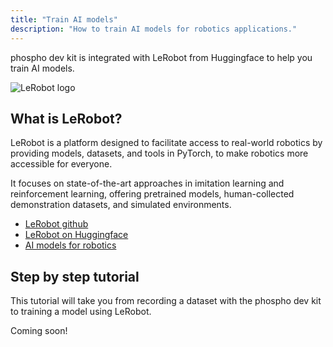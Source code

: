 ```yaml
---
title: "Train AI models"
description: "How to train AI models for robotics applications."
---
```


phospho dev kit is integrated with LeRobot from Huggingface to help you train AI models.

![LeRobot logo](https://cdn-uploads.huggingface.co/production/uploads/631ce4b244503b72277fc89f/MNkMdnJqyPvOAEg20Mafg.png)

## What is LeRobot?

LeRobot is a platform designed to facilitate access to real-world robotics by providing models, datasets, and tools in PyTorch, to make robotics more accessible for everyone. 

It focuses on state-of-the-art approaches in imitation learning and reinforcement learning, offering pretrained models, human-collected demonstration datasets, and simulated environments. 

- [LeRobot github](https://github.com/huggingface/lerobot)
- [LeRobot on Huggingface](https://huggingface.co/lerobot)
- [AI models for robotics](https://huggingface.co/models?pipeline_tag=robotics&sort=trending)

## Step by step tutorial 

This tutorial will take you from recording a dataset with the phospho dev kit to training a model using LeRobot.

<Info>
Coming soon!
</Info>